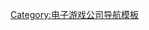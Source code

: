 <noinclude>
{{noteTA
|1=zh-cn:運營; zh-tw:營運;
}}
</noinclude>

{{Navbox
| name=雲起遊戲
| title=[[雲起遊戲]]
| state = {{{state|autocollapse}}}
| bodyclass=hlist

| group1=代理運營網路遊戲
| list1=
* [[天外 Online]]<sup>1,4</sup>
* [[亂 Online]]<sup>1</sup>
* [[水滸歷險 Online]]<sup>1</sup>
* [[海盜王 Online]]<sup>1</sup>
* [[神話II]]<sup>1</sup>
* [[龍駒 Online]]<sup>1,3</sup>
* [[末日戰曲 Online]]<sup>1,3</sup>
* [[三國策 Online]]<sup>1</sup>
* [[真．少林傳奇 Online]]<sup>1,4</sup>
* [[獸神王者]]<sup>1</sup>
* [[魔咒 Online]]<sup>1</sup>
* [[梁山群俠 Online]]<sup>3</sup>
* [[聖光 II Online]]<sup>3</sup>
* [[武林群俠傳 Online]]<sup>4</sup>
* [[Kicks Online]]<sup>4,5</sup>
* [[Angels Online]]<sup>4,5</sup>
* [[墨湘 Online]]<sup>1,2,3,4,5</sup>
* [[幻想學園 Online]]<sup>1,3,5</sup>
* [[奇樂Online]]<sup>3</sup>
* [[R2Beat]]

| group2=手機遊戲
| list2=
* [[天外Online之群雄戰(手機版)]]

| group3=其他產品合作夥伴
| list3=
* [[PC Tools]]（網上軟件）
* [[7-Eleven]]（E-Runs）

| group4=帳號安全（香港）
| list4=
* [[電話安全鎖]]

| below = 代理地區：[[香港]]<sup>(1)</sup> [[中國內地]]<sup>(2)</sup> [[台灣]]<sup>(3)</sup> [[馬來西亞]]<sup>(4)</sup> [[新加坡]]<sup>(5)</sup>
}}<noinclude>
{{collapsible option}}

{{DEFAULTSORT:Run Up}}
[[Category:电子游戏公司导航模板]]
</noinclude>
